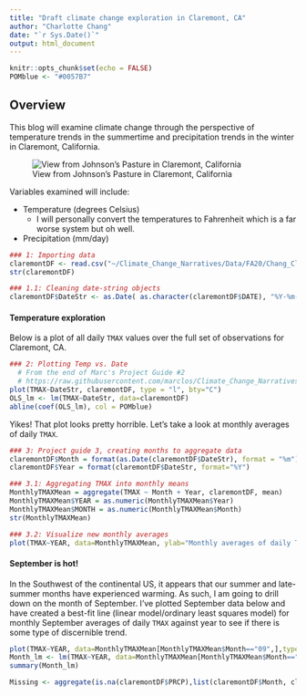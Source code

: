 ```yaml
---
title: "Draft climate change exploration in Claremont, CA"
author: "Charlotte Chang"
date: "`r Sys.Date()`"
output: html_document
---
```


```r
knitr::opts_chunk$set(echo = FALSE)
POMblue <- "#0057B7"
```

## Overview

This blog will examine climate change through the perspective of temperature trends in the summertime and precipitation trends in the winter in Claremont, California.

![View from Johnson's Pasture in Claremont, California](https://external-content.duckduckgo.com/iu/?u=https%3A%2F%2Fi0.wp.com%2Ftrailtopeak.com%2Fwp-content%2Fuploads%2F2018%2F03%2FDSC02261.jpg)

Variables examined will include:

* Temperature (degrees Celsius)
    + I will personally convert the temperatures to Fahrenheit which is a far worse system but oh well.
* Precipitation (mm/day)

```r
### 1: Importing data
claremontDF <- read.csv("~/Climate_Change_Narratives/Data/FA20/Chang_ClaremontCA_data.csv")
str(claremontDF)

### 1.1: Cleaning date-string objects
claremontDF$DateStr <- as.Date( as.character(claremontDF$DATE), "%Y-%m-%d" ) # convert object to character and turn it into a new date
```

#### Temperature exploration 

Below is a plot of all daily `TMAX` values over the full set of observations for Claremont, CA.

```r
### 2: Plotting Temp vs. Date
  # From the end of Marc's Project Guide #2
  # https://raw.githubusercontent.com/marclos/Climate_Change_Narratives/master/Admin/Project_Guide/Climate_Narratives_F20.pdf
plot(TMAX~DateStr, claremontDF, type = "l", bty="C")
OLS_lm <- lm(TMAX~DateStr, data=claremontDF)
abline(coef(OLS_lm), col = POMblue)
```

Yikes! That plot looks pretty horrible. Let's take a look at monthly averages of daily `TMAX`.

```r
### 3: Project guide 3, creating months to aggregate data
claremontDF$Month = format(as.Date(claremontDF$DateStr), format = "%m")
claremontDF$Year = format(claremontDF$DateStr, format="%Y")

### 3.1: Aggregating TMAX into monthly means
MonthlyTMAXMean = aggregate(TMAX ~ Month + Year, claremontDF, mean)
MonthlyTMAXMean$YEAR = as.numeric(MonthlyTMAXMean$Year)
MonthlyTMAXMean$MONTH = as.numeric(MonthlyTMAXMean$Month)
str(MonthlyTMAXMean)

### 3.2: Visualize new monthly averages
plot(TMAX~YEAR, data=MonthlyTMAXMean, ylab="Monthly averages of daily TMAX", type="p",col=POMblue,las=1)
```

#### September is hot!

In the Southwest of the continental US, it appears that our summer and late-summer months have experienced warming. As such, I am going to drill down on the month of September. I've plotted September data below and have created a best-fit line (linear model/ordinary least squares model) for monthly September averages of daily `TMAX` against year to see if there is some type of discernible trend.

```r
plot(TMAX~YEAR, data=MonthlyTMAXMean[MonthlyTMAXMean$Month=="09",],type='p', xlim=c(1950, 2020),col=POMblue,pch=19)
Month_lm <- lm(TMAX~YEAR, data=MonthlyTMAXMean[MonthlyTMAXMean$Month=="09",])
summary(Month_lm)
```

```r
Missing <- aggregate(is.na(claremontDF$PRCP),list(claremontDF$Month, claremontDF$Year), sum)
```

